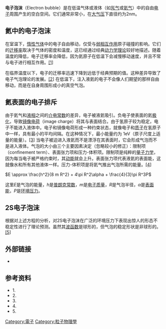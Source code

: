 '''电子泡沫'''（Electron bubble）是在低温气体或液体（如[[氖|氖气]]或[[氦|氦气]]）中的自由[[电子|电子]]周围产生的空白空间。它们通常非常小，在[[气压|大气压]]下直径约为2nm。

== 氦中的电子泡沫 ==
在室温下，[[惰性气体|惰性气体]]中的电子自由移动，仅受与[[弱相互作用|弱相互作用]]原子碰撞的影响。它们的[[电子迁移率|迁移率]]取决于气体的密度和温度，这已经通过经典[[分子运动论|动力学理论]]较好地描述。随着温度的降低，电子迁移率会降低，因为氦原子在低温下会减慢移动速度，并且不常与电子进行相互作用。[[电子泡沫#Footnotes|[1]]]

在临界温度以下，电子的迁移率迅速下降到远低于经典预期的值。这种差异导致了电子气泡理论的发展。[[电子泡沫#Footnotes|[2]]] 在低温下，注入液氦的电子不会像人们期望的那样自由移动，而是在自身周围形成小的真空气泡。

== 氦表面的电子排斥 ==
由于氦气和[[液相|液相]]之间的[[介电常数|介电常数]]的差异，电子被液氦吸引。负电子使表面的氦[[极化|极化]]，导致[[鏡像法|镜像电荷]]（image charge）将其与表面结合。由于氢原子较为稳定，电子不能进入液体中。电子和镜像电荷形成一种约束状态，就像电子和[[質子|质子]]在氢原子中一样，具有最小的平均间隔。在这种情况下，最小能量约为 1eV（原子尺度上适量的能量）。[[电子泡沫#Footnotes|[3]]] 当电子被迫进入液氦而不是漂浮在其表面时，它会形成气泡而不是进入液体。气泡的大小由三个主要因素决定（忽略较小的修正）：限制项（confinement term）、表面张力项和压力-体积项。限制项是纯粹的[[量子力学|量子力学]]，因为每当电子被严格约束时，其[[动能|动能]]就会上升。表面张力项代表液氦的表面能，这就像水和所有其他液体一样。压力-体积项是将氦气推出气泡所需的能量。[[电子泡沫#Footnotes|[4]]]

<math>E \approx \frac{h^2}{8 m R^2} + 4\pi R^2\alpha + \frac{4}{3}\pi R^3P</math>

这里''E''是气泡的能量，''h''是[[普朗克常数|普朗克常数]]，''m''是[[電子質量|电子质量]]，''R''是气泡半径，''α''是[[表面能|表面能]]，''P''是[[压强|环境压力]]。

== 2S电子泡沫 ==
根据对上述方程的分析，对2S电子泡沫在广泛的环境压力下表现出惊人的形态不稳定性进行了理论预测。虽然其[[波函数|波函数]]是球形的，但气泡的稳定形状是非球形的。[[电子泡沫#Footnotes|[5]]]

== 外部链接 ==

* {{cite press|date=25 November 2005|url=http://www.eurekalert.org/pub_releases/2005-11/ns-qba112305.php|title=Quantum bubbles are the key|publisher=[[New_Scientist|New Scientist]]|access-date=2020-07-18|archive-date=2020-07-19|archive-url=https://web.archive.org/web/20200719105712/https://www.eurekalert.org/pub_releases/2005-11/ns-qba112305.php|dead-url=no}}

== 参考资料 ==

* 1. {{cite journal|title=Electron Mobilities in Low Density Helium and Nitrogen Gases|author=G. Ramanan and Gordon R. Freeman|journal=[[Journal_of_Chemical_Physics|Journal of Chemical Physics]]|issue=5|doi=10.1063/1.459675|year=1990|volume=93|pages=3120|bibcode=1990JChPh..93.3120R}}
* 2. {{cite journal|title=Theory of Negative Ions in Liquid Helium|author=C. G. Kuper|journal=[[Physical_Review|Physical Review]]|issue=4|doi=10.1103/PhysRev.122.1007|year=1961|volume=122|pages=1007|bibcode=1961PhRv..122.1007K}}
* 3. {{cite journal|title=Liquid Helium as a Barrier to Electrons|author=W. T. Sommer|journal=[[Physical_Review_Letters|Physical Review Letters]]|issue=11|doi=10.1103/PhysRevLett.12.271|year=1964|volume=12|pages=271–273|bibcode=1964PhRvL..12..271S}}
* 4. {{cite journal|title=Energy of Negative Ions in Liquid Helium by Photoelectric Emission|author=M. A. Woolf and G. W. Rayfield|journal=[[Physical_Review_Letters|Physical Review Letters]]|issue=6|doi=10.1103/PhysRevLett.15.235|year=1965|volume=15|pages=235|bibcode=1965PhRvL..15..235W}}
* 5. {{cite journal|title=Instability of the 2S Electron Bubbles|author=P. Grinfeld and H. Kojima|journal=[[Physical_Review_Letters|Physical Review Letters]]|issue=10|doi=10.1103/PhysRevLett.91.105301|year=2003|volume=91|pages=105301|bibcode=2003PhRvL..91j5301G|pmid=14525485}}

[[Category:電子|Category:電子]]
[[Category:粒子物理學|Category:粒子物理學]]